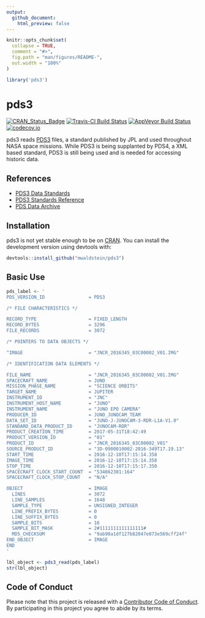 ```yaml
---
output: 
  github_document:
    html_preview: false
---
```


<!-- README.md is generated from README.Rmd. Please edit that file -->

```r
knitr::opts_chunk$set(
  collapse = TRUE,
  comment = "#>",
  fig.path = "man/figures/README-",
  out.width = "100%"
)

library('pds3')
```
# pds3

[![CRAN_Status_Badge](http://www.r-pkg.org/badges/version/pds3)](https://cran.r-project.org/package=pds3)
[![Travis-CI Build Status](https://travis-ci.org/mwaldstein/pds3.svg?branch=master)](https://travis-ci.org/mwaldstein/pds3)
[![AppVeyor Build Status](https://ci.appveyor.com/api/projects/status/github/mwaldstein/pds3?branch=master&svg=true)](https://ci.appveyor.com/project/mwaldstein/pds3)
[![codecov.io](https://codecov.io/github/mwaldstein/pds3/coverage.svg?branch=master)](https://codecov.io/github/mwaldstein/pds3?branch=master)

pds3 reads [PDS3](https://pds.jpl.nasa.gov/datastandards/pds3/) files, a standard
published by JPL and used throughout NASA space missions. While PDS3 is being
supplanted by PDS4, a XML based standard, PDS3 is still being used and is
needed for accessing historic data.

## References

 * [PDS3 Data Standards](https://pds.jpl.nasa.gov/datastandards/pds3/)
 * [PDS3 Standards Reference](https://pds.jpl.nasa.gov/datastandards/pds3/standards/)
 * [PDS Data Archive](https://pds.jpl.nasa.gov/)

## Installation

pds3 is not yet stable enough to be on [CRAN](https://CRAN.R-project.org). You
can install the development version using devtools with:

``` r
devtools::install_github("mwaldstein/pds3")
```

## Basic Use

```r
pds_label <- '
PDS_VERSION_ID                = PDS3

/* FILE CHARACTERISTICS */

RECORD_TYPE                   = FIXED_LENGTH
RECORD_BYTES                  = 3296
FILE_RECORDS                  = 3072

/* POINTERS TO DATA OBJECTS */

^IMAGE                        = "JNCR_2016345_03C00002_V01.IMG"

/* IDENTIFICATION DATA ELEMENTS */

FILE_NAME                     = "JNCR_2016345_03C00002_V01.IMG"
SPACECRAFT_NAME               = JUNO
MISSION_PHASE_NAME            = "SCIENCE ORBITS"
TARGET_NAME                   = JUPITER
INSTRUMENT_ID                 = "JNC"
INSTRUMENT_HOST_NAME          = "JUNO"
INSTRUMENT_NAME               = "JUNO EPO CAMERA"
PRODUCER_ID                   = JUNO_JUNOCAM_TEAM
DATA_SET_ID                   = "JUNO-J-JUNOCAM-3-RDR-L1A-V1.0"
STANDARD_DATA_PRODUCT_ID      = "JUNOCAM-RDR"
PRODUCT_CREATION_TIME         = 2017-05-31T18:42:49
PRODUCT_VERSION_ID            = "01"
PRODUCT_ID                    = "JNCR_2016345_03C00002_V01"
SOURCE_PRODUCT_ID             = "3D-0900010002-2016-349T17.19.13"
START_TIME                    = 2016-12-10T17:15:14.358
IMAGE_TIME                    = 2016-12-10T17:15:14.358
STOP_TIME                     = 2016-12-10T17:15:17.350
SPACECRAFT_CLOCK_START_COUNT  = "534662301:164"
SPACECRAFT_CLOCK_STOP_COUNT   = "N/A"

OBJECT                        = IMAGE
  LINES                       = 3072
  LINE_SAMPLES                = 1648
  SAMPLE_TYPE                 = UNSIGNED_INTEGER
  LINE_PREFIX_BYTES           = 0
  LINE_SUFFIX_BYTES           = 0
  SAMPLE_BITS                 = 16
  SAMPLE_BIT_MASK             = 2#1111111111111111#
  MD5_CHECKSUM                = "9ab98a1df127b82047e073e569cff24f"
END_OBJECT                    = IMAGE
END
'

lbl_object <- pds3_read(pds_label)
str(lbl_object)
```

## Code of Conduct

Please note that this project is released with a [Contributor Code of Conduct](CODE_OF_CONDUCT.md).
By participating in this project you agree to abide by its terms.
